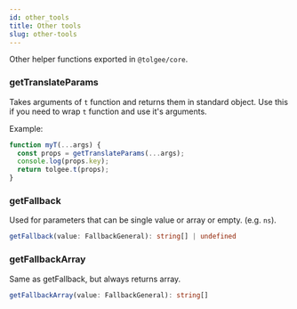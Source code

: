 ```yaml
---
id: other_tools
title: Other tools
slug: other-tools
---
```


Other helper functions exported in `@tolgee/core`.

### getTranslateParams

Takes arguments of `t` function and returns them in standard object.
Use this if you need to wrap `t` function and use it's arguments.

Example:

```ts
function myT(...args) {
  const props = getTranslateParams(...args);
  console.log(props.key);
  return tolgee.t(props);
}
```

### getFallback

Used for parameters that can be single value or array or empty. (e.g. `ns`).

```ts
getFallback(value: FallbackGeneral): string[] | undefined
```

### getFallbackArray

Same as getFallback, but always returns array.

```ts
getFallbackArray(value: FallbackGeneral): string[]
```
